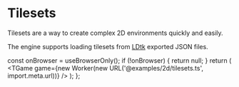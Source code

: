 # Tilesets

Tilesets are a way to create complex 2D environments quickly and easily.

The engine supports loading tilesets from [LDtk](https://ldtk.io/) exported JSON files.


  const onBrowser = useBrowserOnly();
  if (!onBrowser) {
    return null;
  }
  return (
    <TGame
      game={new Worker(new URL('@examples/2d/tilesets.ts', import.meta.url))}
    />
  );
};

<Game />

